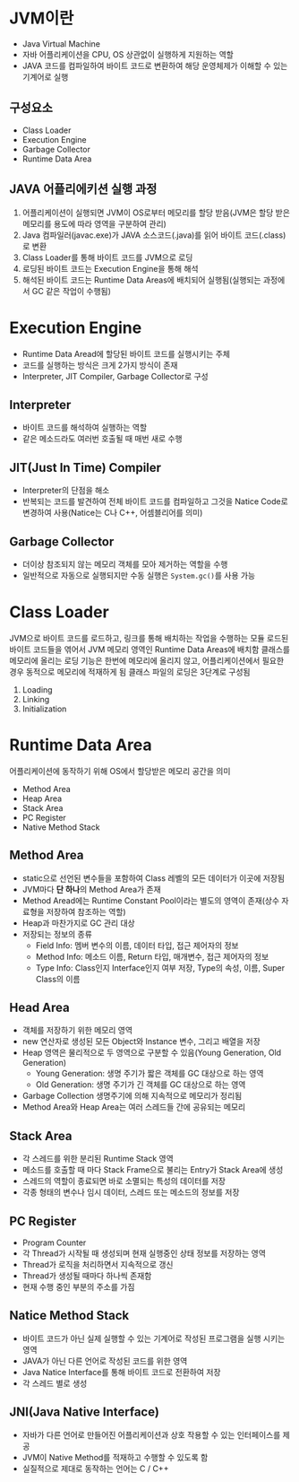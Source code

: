 # JVM이란
- Java Virtual Machine
- 자바 어플리케이션을 CPU, OS 상관없이 실행하게 지원하는 역할
- JAVA 코드를 컴파일하여 바이트 코드로 변환하여 해당 운영체제가 이해할 수 있는 기계어로 실행

## 구성요소
- Class Loader
- Execution Engine
- Garbage Collector
- Runtime Data Area

## JAVA 어플리에키션 실행 과정
1. 어플리케이션이 실행되면  JVM이 OS로부터 메모리를 할당 받음(JVM은 할당 받은 메모리를 용도에 따라 영역을 구분하여 관리)
2. Java 컴파일러(javac.exe)가 JAVA 소스코드(.java)를 읽어 바이트 코드(.class)로 변환
3. Class Loader를 통해 바이트 코드를 JVM으로 로딩
4. 로딩된 바이트 코드는 Execution Engine을 통해 해석
5. 해석된 바이트 코드는 Runtime Data Areas에 배치되어 실행됨(실행되는 과정에서 GC 같은 작업이 수행됨)

# Execution Engine
- Runtime Data Aread에 할당된 바이트 코드를 실행시키는 주체
- 코드를 실행하는 방식은 크게 2가지 방식이 존재
- Interpreter, JIT Compiler, Garbage Collector로 구성

## Interpreter
- 바이트 코드를 해석하여 실행하는 역할
- 같은 메소드라도 여러번 호출될 때 매번 새로 수행

## JIT(Just In Time) Compiler
- Interpreter의 단점을 해소
- 반복되는 코드를 발견하여 전체 바이트 코드를 컴파일하고 그것을 Natice Code로 변경하여 사용(Natice는 C나 C++, 어셈블리어를 의미)

## Garbage Collector
- 더이상 참조되지 않는 메모리 객체를 모아 제거하는 역할을 수행
- 일반적으로 자동으로 실행되지만 수동 실행은 ```System.gc()```를 사용 가능

# Class Loader
JVM으로 바이트 코드를 로드하고, 링크를 통해 배치하는 작업을 수행하는 모듈
로드된 바이트 코드들을 엮어서 JVM 메모리 영역인 Runtime Data Areas에 배치함
클래스를 메모리에 올리는 로딩 기능은 한번에 메모리에 올리지 않고, 어플리케이션에서 필요한 경우 동적으로 메모리에 적재하게 됨
클래스 파일의 로딩은 3단계로 구성됨
1. Loading
2. Linking
3. Initialization

# Runtime Data Area
어플리케이션에 동작하기 위해 OS에서 할당받은 메모리 공간을 의미
- Method Area
- Heap Area
- Stack Area
- PC Register
- Native Method Stack

## Method Area
- static으로 선언된 변수들을 포함하여 Class 레벨의 모든 데이터가 이곳에 저장됨
- JVM마다 **단 하나**의 Method Area가 존재
- Method Aread에는 Runtime Constant Pool이라는 별도의 영역이 존재(상수 자료형을 저장하여 참조하는 역할)
- Heap과 마찬가지로 GC 관리 대상
- 저장되는 정보의 종류
  - Field Info: 멤버 변수의 이름, 데이터 타입, 접근 제어자의 정보
  - Method Info: 메소드 이름, Return 타입, 매개변수, 접근 제어자의 정보
  - Type Info: Class인지 Interface인지 여부 저장, Type의 속성, 이름, Super Class의 이름

## Head Area
- 객체를 저장하기 위한 메모리 영역
- new 연산자로 생성된 모든 Object와 Instance 변수, 그리고 배열을 저장
- Heap 영역은 물리적으로 두 영역으로 구분할 수 있음(Young Generation, Old Generation)
  - Young Generation: 생명 주기가 짧은 객체를 GC 대상으로 하는 영역
  - Old Generation: 생명 주기가 긴 객체를 GC 대상으로 하는 영역
- Garbage Collection 생명주기에 의해 지속적으로 메모리가 정리됨
- Method Area와 Heap Area는 여러 스레드들 간에 공유되는 메모리

## Stack Area
- 각 스레드를 위한 분리된 Runtime Stack 영역
- 메소드를 호출할 때 마다 Stack Frame으로 불리는 Entry가 Stack Area에 생성
- 스레드의 역할이 종료되면 바로 소멸되는 특성의 데이터를 저장
- 각종 형태의 변수나 임시 데이터, 스레드 또는 메소드의 정보를 저장

## PC Register
- Program Counter
- 각 Thread가 시작될 때 생성되며 현재 실행중인 상태 정보를 저장하는 영역
- Thread가 로직을 처리하면서 지속적으로 갱신
- Thread가 생성될 때마다 하나씩 존재함
- 현재 수행 중인 부분의 주소를 가짐

## Natice Method Stack
- 바이트 코드가 아닌 실제 실행할 수 있는 기계어로 작성된 프로그램을 실행 시키는 영역
- JAVA가 아닌 다른 언어로 작성된 코드를 위한 영역
- Java Natice Interface를 통해 바이트 코드로 전환하여 저장
- 각 스레드 별로 생성

## JNI(Java Native Interface)
- 자바가 다른 언어로 만들어진 어플리케이션과 상호 작용할 수 있는 인터페이스를 제공
- JVM이 Native Method를 적재하고 수행할 수 있도록 함
- 실질적으로 제대로 동작하는 언어는 C / C++